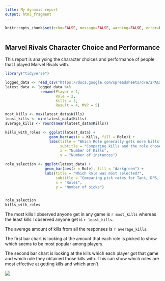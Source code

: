 ```yaml
---
title: My dynamic report
output: html_fragment
---
```


```r
knitr::opts_chunk$set(echo=FALSE, message=FALSE, warning=FALSE, error=FALSE)

```

```css

```

## Marvel Rivals Character Choice and Performance

This report is analysing the character choices and performance of people that I played Marvel Rivals with.

```r
library("tidyverse")

logged_data <- read_csv("https://docs.google.com/spreadsheets/d/e/2PACX-1vS4k5zyjrILF21AoEQsFyDxmRHzgI-rWJMayyPlZMmrBbQH7CykwIkaQVYTIOO45hJ5v4tRCaMWNH9v/pub?gid=1936018477&single=true&output=csv")
latest_data <- logged_data %>%
                rename(Player = 1,
                       Role = 2,
                       Kills = 3,
                       Result = 4, MVP = 5)

most_kills <- max(latest_data$Kills)
least_kills <- min(latest_data$Kills)
average_kills <- round(mean(latest_data$Kills))

kills_with_roles <- ggplot(latest_data) +
                    geom_bar(aes(x = Kills, fill = Role)) +
                    labs(title = "Which Role generally gets more kills?",
                         subtitle = "Comparing kills and the role chosen                            in games of Rivals",
                         x = "Number of Kills",
                         y = "Number of instances")

role_selection <- ggplot(latest_data) +
                  geom_bar(aes(x = Role), fill = "darkgreen") +
                  labs(title = "Which Role was most selected?",
                       subtitle = "Comparing pick rates for Tank, DPS, and                         Support",
                       x = "Roles",
                       y = "Number of picks")


role_selection
kills_with_roles
```

The most kills I observed anyone get in any game is `r most_kills` whereas the least kills I observed anyone get is `r least_kills`.

The average amount of kills from all the responses is `r average_kills`.

The first bar chart is looking at the amount that each role is picked to show which seems to be most popular among players.

The second bar chart is looking at the kills which each player got that game and which role they obtained those kills with. This can show which roles are most effective at getting kills and which aren't.

![](https://media1.tenor.com/m/qgTXJF6Bgz0AAAAC/jeff-the-land-shark-marvel-rivals.gif)
